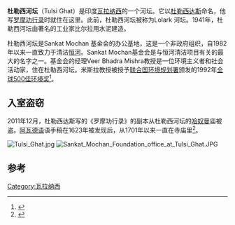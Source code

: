 '''杜勒西河坛'''（Tulsi Ghat）是印度[[瓦拉纳西|瓦拉纳西]]的一个河坛。它以[[杜勒西达斯|杜勒西达斯]]命名，他写[[罗摩功行录|罗摩功行录]]时就住在这里。此前，杜勒西河坛被称为Lolark 河坛。1941年，杜勒西河坛由著名的工业家比尔拉用水泥建造。

杜勒西河坛是Sankat Mochan 基金会的办公基地，这是一个非政府组织，自1982年以来一直致力于清洁[[恒河|恒河]]。Sankat Mochan基金会是与恒河清洁项目有关的最大的名字之一。基金会的经理Veer Bhadra Mishra教授是一位环境主义者和社会活动家，住在杜勒西河坛。米斯拉教授被授予[[联合国环境规划署|联合国环境规划署]]颁发的1992年[[全球500佳环境奖|全球500佳环境奖]]<ref>{{cite web |url=http://www.global500.org/Roll-of-Honour-/-Laureate-Database/Veer-Bhadra-Mishra.html |title=存档副本 |accessdate=2012-05-18  |deadurl=yes |archiveurl=https://web.archive.org/web/20120218031933/http://www.global500.org/Roll-of-Honour-/-Laureate-Database/Veer-Bhadra-Mishra.html |archivedate=2012-02-18 }}</ref>。

==入室盗窃==
2011年12月，杜勒西达斯写的《罗摩功行录》的副本从杜勒西河坛的[[哈奴曼|哈奴曼]]庙被盗。[[阿瓦德语|阿瓦德语]]语手稿在1623年被发现后，从1701年以来一直在寺庙里<ref>{{cite web |url=http://indiatoday.intoday.in/story/tulsidas-ramcharitmanas-manuscript-stolen-from-varanasi-temple/1/165722.html |title=Tulsidas's rare manuscript stolen from Varanasi temple |first=Piyush |last=Srivastava |work=indiatoday.intoday.in |date=24 December 2011 |accessdate=24 February 2012 |archive-date=2017-03-12 |archive-url=https://web.archive.org/web/20170312051304/http://indiatoday.intoday.in/story/tulsidas-ramcharitmanas-manuscript-stolen-from-varanasi-temple/1/165722.html |dead-url=no }}</ref>。

[[File:Tulsi_Ghat.jpg|thumb]]
[[File:Sankat_Mochan_Foundation_office_at_Tulsi_Ghat.JPG|thumb]]

==参考==
{{reflist}}
[[Category:瓦拉纳西|Category:瓦拉纳西]]